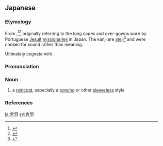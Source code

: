 ==Japanese==
<div style="float:right;">
{{wikipedia|lang=ja}}
</div>
{{ja-kanjitab|かっ|は|k2=ぱ|yomi=j}}

===Etymology===
From {{etyl|pt|ja|sort=かっぱ}} {{m|pt|capa||cape; cloak; jacket}},<ref name="KDJ">{{R:Kokugo Dai Jiten}}</ref><ref name="DJR">{{R:Daijirin}}</ref> originally referring to the long capes and over-gowns worn by Portuguese [[Jesuit]] [[missionary|missionaries]] in Japan. The kanji are [[ateji]]<ref name="KDJ">{{R:Kokugo Dai Jiten}}</ref> and were chosen for sound rather than meaning.

Ultimately cognate with {{cog|en|cape}}.

===Pronunciation===
{{ja-pron|yomi=j|かっぱ|acc=0|acc_ref=DJR}}

===Noun===
{{ja-noun|かっぱ|カッパ}}

# a [[raincoat]], especially a [[poncho]] or other [[sleeveless]] style

===References===
<references/>

[[ja:合羽]]
[[sv:合羽]]